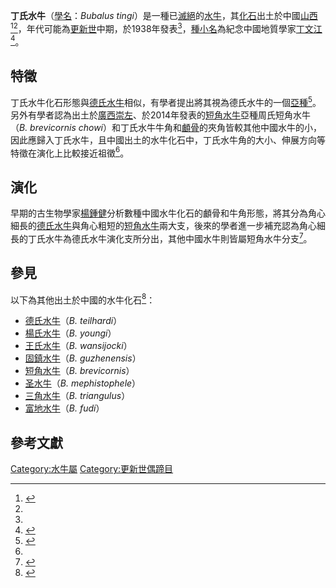 {{Speciesbox
|image= 
|genus = Bubalus 
|species = tingi
| fossil_range = [[更新世|更新世]]中期（？）
|extinct = yes
|binomial = Bubalus tingi
|binomial_authority =  Bohlin, 1938<ref name=Bohlin>{{cite journal|author=Bohlin B. |title=Einige Jungtertiare und Pleistozane Cavicornir aus Nord-China|journal=Nova Acta Regiae Societatis Scientiarum Upsaliensis|year=1938|volume= 9 |issue=2|page=37~48}}</ref>
}}

'''丁氏水牛'''（[[學名|學名]]：''Bubalus tingi''）是一種已[[滅絕|滅絕]]的[[水牛屬|水牛]]，其[[化石|化石]]出土於中國[[山西|山西]]<ref name="杜青林孙政才2008">{{cite book|author1=杜青林|author2=孙政才|title=中国农业通史: 原始社会卷|url=https://books.google.com/books?id=51pMAQAAIAAJ|year=2008|publisher=中国农业出版社|page=258|isbn=978-7-109-12527-8}}</ref><ref name="DongLiu2014"/>，年代可能為[[更新世|更新世]]中期，於1938年發表<ref name=Bohlin/>，[[種小名|種小名]]為紀念中國地質學家[[丁文江|丁文江]]<ref name="谢成侠1985">{{cite book|author=谢成侠|title=中国养牛羊史: 附养鹿简史|url=https://books.google.com/books?id=46XSAAAAMAAJ|year=1985|publisher=农业出版社|page=10}}</ref>。

==特徵==
丁氏水牛化石形態與[[德氏水牛|德氏水牛]]相似，有學者提出將其視為德氏水牛的一個[[亞種|亞種]]<ref name="DongLiu2014">{{cite journal|last1=Dong|first1=Wei|last2=Liu|first2=Jin-yi|last3=Zhang|first3=Li-min|last4=Xu|first4=Qin-qi|title=The Early Pleistocene water buffalo associated with Gigantopithecus from Chongzuo in southern China|journal=Quaternary International|volume=354|year=2014|pages=86–93|issn=10406182|doi=10.1016/j.quaint.2013.12.054}}</ref>。另外有學者認為出土於[[廣西|廣西]][[崇左|崇左]]、於2014年發表的[[短角水牛|短角水牛]]亞種周氏短角水牛（''B. brevicornis chowi''）和丁氏水牛牛角和[[顱骨|顱骨]]的夾角皆較其他中國水牛的小，因此應歸入丁氏水牛，且中國出土的水牛化石中，丁氏水牛角的大小、伸展方向等特徵在演化上比較接近祖徵<ref name=北京/>。

==演化==
早期的古生物學家[[楊鍾健|楊鍾健]]分析數種中國水牛化石的顱骨和牛角形態，將其分為角心細長的[[德氏水牛|德氏水牛]]與角心粗短的[[短角水牛|短角水牛]]兩大支，後來的學者進一步補充認為角心細長的丁氏水牛為德氏水牛演化支所分出，其他中國水牛則皆屬短角水牛分支<ref name=郭2008>{{cite book|chapter=记北京郊区发现的化石水牛一新种兼论中国化石水牛的系统关系|author=郭建崴|editor=董为|title=第十一届中国古脊椎动物学学术年会论文集|publisher=海洋出版社|year=2008|page=93-102|url=https://max.book118.com/html/2015/0615/19112175.shtm|access-date=2021-02-13|archive-date=2021-02-14|archive-url=https://web.archive.org/web/20210214082909/https://max.book118.com/html/2015/0615/19112175.shtm}}</ref>。

==參見==
以下為其他出土於中國的水牛化石<ref name=北京>{{cite journal|title=北京平原地区水牛化石新材料:时代与环境问题|author=同号文、陈曦、王晓敏|doi=10.11928/j.issn.1001-7410.2015.03.08|url=http://html.rhhz.net/DSJYJ/20150308.htm|journal=第四纪研究|year=2015|volume=35|issue=3|page=561-572|access-date=2021-02-12|archive-date=2021-05-09|archive-url=https://web.archive.org/web/20210509165426/https://html.rhhz.net/DSJYJ/20150308.htm}}</ref>：
*[[德氏水牛|德氏水牛]]（''B. teilhardi''）
*[[楊氏水牛|楊氏水牛]]（''B. youngi''）
*[[王氏水牛|王氏水牛]]（''B. wansijocki''）
*[[固鎮水牛|固鎮水牛]]（''B. guzhenensis''）
*[[短角水牛|短角水牛]]（''B. brevicornis''）
*[[圣水牛|圣水牛]]（''B. mephistophele''）
*[[三角水牛|三角水牛]]（''B. triangulus''）
*[[富地水牛|富地水牛]]（''B. fudi''）

==參考文獻==
{{Reflist|2}}
{{Taxonbar}}
[[Category:水牛屬|Category:水牛屬]]
[[Category:更新世偶蹄目|Category:更新世偶蹄目]]
